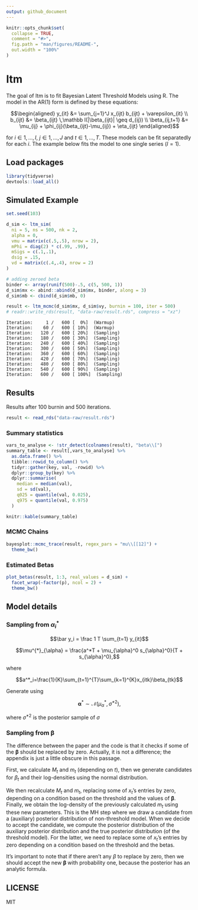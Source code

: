 ```yaml
---
output: github_document
---
```


<!-- README.md is generated from README.Rmd. Please edit that file -->

```r
knitr::opts_chunk$set(
  collapse = TRUE,
  comment = "#>",
  fig.path = "man/figures/README-",
  out.width = "100%"
)
```

# ltm

The goal of ltm is to fit Bayesian Latent Threshold Models using R. The model in the AR(1) form is defined by these equations:

$$\begin{aligned}
y_{it} &= \sum_{j=1}^J x_{ijt} b_{ijt} + \varepsilon_{it} \\
b_{ijt} &= \beta_{ijt} \,\mathbb I(|\beta_{ijt}| \geq d_{ij}) \\
\beta_{ij,t+1} &= \mu_{ij} + \phi_{ij}(\beta_{ijt}-\mu_{ij}) + \eta_{ijt}
\end{aligned}$$

for $i \in 1,\dots, I$, $j \in 1,\dots, J$ and $t \in 1,\dots, T$. These models can be fit separatedly for each $i$. The example below fits the model to one single series ($I=1$).

## Load packages

```r
library(tidyverse)
devtools::load_all()
```

## Simulated Example

```r
set.seed(103)

d_sim <- ltm_sim(
  ni = 5, ns = 500, nk = 2, 
  alpha = 0,
  vmu = matrix(c(.5,.5), nrow = 2), 
  mPhi = diag(2) * c(.99, .99),
  mSigs = c(.1,.1),
  dsig = .15,
  vd = matrix(c(.4,.4), nrow = 2)
)

# adding zeroed beta
binder <- array(runif(500)-.5, c(5, 500, 1))
d_sim$mx <- abind::abind(d_sim$mx, binder, along = 3)
d_sim$mb <- cbind(d_sim$mb, 0)
```

```r
result <- ltm_mcmc(d_sim$mx, d_sim$vy, burnin = 100, iter = 500)
# readr::write_rds(result, "data-raw/result.rds", compress = "xz")
```

    Iteration:     1 /   600 [  0%]  (Warmup)
    Iteration:    60 /   600 [ 10%]  (Warmup)
    Iteration:   120 /   600 [ 20%]  (Sampling)
    Iteration:   180 /   600 [ 30%]  (Sampling)
    Iteration:   240 /   600 [ 40%]  (Sampling)
    Iteration:   300 /   600 [ 50%]  (Sampling)
    Iteration:   360 /   600 [ 60%]  (Sampling)
    Iteration:   420 /   600 [ 70%]  (Sampling)
    Iteration:   480 /   600 [ 80%]  (Sampling)
    Iteration:   540 /   600 [ 90%]  (Sampling)
    Iteration:   600 /   600 [ 100%]  (Sampling)

## Results

Results after 100 burnin and 500 iterations.

```r
result <- read_rds("data-raw/result.rds")
```

### Summary statistics

```r
vars_to_analyse <- !str_detect(colnames(result), "beta\\[")
summary_table <- result[,vars_to_analyse] %>%
  as.data.frame() %>%
  tibble::rowid_to_column() %>%
  tidyr::gather(key, val, -rowid) %>%
  dplyr::group_by(key) %>%
  dplyr::summarise(
    median = median(val),
    sd = sd(val),
    q025 = quantile(val, 0.025),
    q975 = quantile(val, 0.975)
  )

knitr::kable(summary_table)
```

### MCMC Chains

```r
bayesplot::mcmc_trace(result, regex_pars = "mu\\[[12]") +
  theme_bw()
```

### Estimated Betas

```r
plot_betas(result, 1:3, real_values = d_sim) +
  facet_wrap(~factor(p), ncol = 2) +
  theme_bw()
```

## Model details

### Sampling from $\alpha_i^{*}$

$$\bar y_i = \frac 1 T \sum_{t=1} y_{it}$$

$$\mu^{*}_{\alpha} = \frac{a^*T + \mu_{\alpha}^0 s_{\alpha}^0}{T + s_{\alpha}^0},$$

where

$$a^*_i=\frac{1}{K}\sum_{t=1}^{T}\sum_{k=1}^{K}x_{itk}\beta_{tk}$$

Generate using 

$$\boldsymbol\alpha^{*} \sim\mathcal N(\mu_{\alpha}^{*}, \sigma^{*2}),$$

where $\sigma^{*2}$ is the posterior sample of $\sigma$

### Sampling from $\boldsymbol\beta$

The difference between the paper and the code is that it checks if some of the $\boldsymbol\beta$ should be replaced by zero. Actually, it is not a difference; the appendix is just a little obscure in this passage.

First, we calculate $M_t$ and $m_t$ (depending on $t$), then we generate candidates for $\beta_t$ and their log-densities using the normal distribution.

We then recalculate $M_t$ and $m_t$, replacing some of $x_t$'s entries by zero, depending on a condition based on the threshold and the values of $\boldsymbol\beta$. Finally, we obtain the log-density of the previously calculated $m_t$ using these new parameters. This is the MH step where we draw a candidate from a (auxiliary) posterior distribution of non-threshold model. When we decide to accept the candidate, we compute the posterior distribution of the auxiliary posterior distribution and the true posterior distribution (of the threshold model). For the latter, we need to replace some of $x_t$'s entries by zero depending on a condition based on the threshold and the betas.

It's important to note that if there aren't any $\beta$ to replace by zero, then we should accept the new $\boldsymbol\beta$ with probability one, because the posterior has an analytic formula.

## LICENSE

MIT
